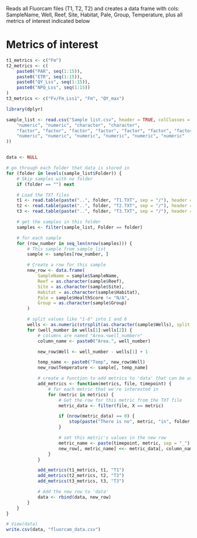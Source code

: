 Reads all Fluorcam files (T1, T2, T2) and creates a data frame with cols: 
SampleName, Well, Reef, Site, Habitat, Pale, Group, Temperature, plus all metrics of interest indicated below


# Metrics of interest
```r
t1_metrics <- c("Fm")
t2_metrics <- c(
    paste0("PAR", seq(1:15)),
    paste0("ETR", seq(1:15)),
    paste0("QY_Lss", seq(1:15)),
    paste0("NPQ_Lss", seq(1:15))
)
t3_metrics <- c("Fv/Fm_Lss1", "Fm", "QY_max")
```


```r
library(dplyr)

sample_list <- read.csv("Sample list.csv", header = TRUE, colClasses = c(
    "numeric", "numeric", "character", "character",
    "factor", "factor", "factor", "factor", "factor", "factor", "factor", "factor",
    "numeric", "numeric", "numeric", "numeric", "numeric", "numeric"
))


data <- NULL

# go through each folder that data is stored in
for (folder in levels(sample_list$Folder)) {
    # Skip samples with no folder
    if (folder == "") next

    # Load the TXT files
    t1 <- read.table(paste("..", folder, "T1.TXT", sep = "/"), header = TRUE, sep = "\t", skip = 2)
    t2 <- read.table(paste("..", folder, "T2.TXT", sep = "/"), header = TRUE, sep = "\t", skip = 2)
    t3 <- read.table(paste("..", folder, "T3.TXT", sep = "/"), header = TRUE, sep = "\t", skip = 2)

    # get the samples in this folder
    samples <- filter(sample_list, Folder == folder)

    # for each sample
    for (row_number in seq_len(nrow(samples))) {
        # This sample from sample_list
        sample <- samples[row_number, ]

        # Create a row for this sample
        new_row <- data.frame(
            SampleName = sample$SampleName,
            Reef = as.character(sample$Reef),
            Site = as.character(sample$Site),
            Habitat = as.character(sample$Habitat),
            Pale = sample$HealthScore != "N/A",
            Group = as.character(sample$Group)
        )

        # split values like "1-6" into 1 and 6
        wells <- as.numeric(strsplit(as.character(sample$Wells), split = "-")[[1]])
        for (well_number in wells[1]:wells[2]) {
            # columns are named "Area.<well_number>"
            column_name <- paste0("Area.", well_number)

            new_row$Well <- well_number - wells[1] + 1

            temp_name <- paste0("Temp", new_row$Well)
            new_row$Temperature <- sample[, temp_name]

            # create a function to add metrics to 'data' that can be used multiple times
            add_metrics <- function(metrics, file, timepoint) {
                # for each metric that we're interested in
                for (metric in metrics) {
                    # Get the row for this metric from the TXT file
                    metric_data <- filter(file, X == metric)

                    if (nrow(metric_data) == 0) {
                        stop(paste("There is no", metric, "in", folder, timepoint))
                    }

                    # set this metric's values in the new row
                    metric_name <- paste(timepoint, metric, sep = "_")
                    new_row[, metric_name] <<- metric_data[, column_name]
                }
            }

            add_metrics(t1_metrics, t1, "T1")
            add_metrics(t2_metrics, t2, "T2")
            add_metrics(t3_metrics, t3, "T3")

            # Add the new row to 'data'
            data <- rbind(data, new_row)
        }
    }
}

# View(data)
write.csv(data, "fluorcam_data.csv")
```
